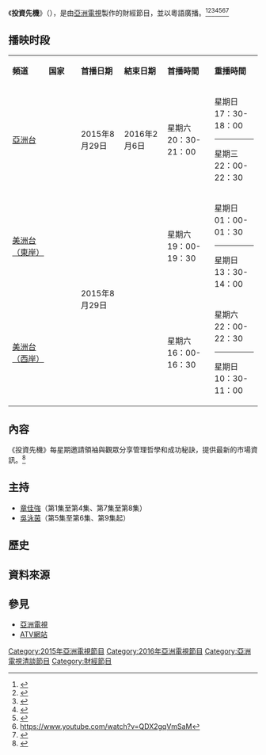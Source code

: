 {{亞視節目
|中文節目名=投資先機
|英文節目名={{lang|en|Investment Talk}}
|圖像=[[File:Investment.jpg|300px]]
|類型=財經節目
|監製=[[潘慧娜|潘慧娜]]
|編導=
|主持=[[章佳強|章佳強]]
|主題音樂=
|國家={{HK}}
|語言=[[粵語|粵語]]
|集數=
|製作年份=
|每集長=30分鐘（連廣告）
|製作公司=[[香港|香港]][[亞洲電視有限公司|亞洲電視有限公司]]
|aTV-12播出日期=2015年8月29日－2016年2月6日
|aTV-12视频制式=[[16:9|16:9]] [[標清電視|標清電視]]
|aTV-12音频制式=[[立體聲|立體聲]]
|aTV-12播出時間=星期六20:30-21:00（連廣告）
|晚於 = 
|官方網站=https://web.archive.org/web/20160118165005/http://www.hkatv.com/events/investment/
}}

《'''投資先機'''》（{{lang-en|Investment Talk}}），是由[[亞洲電視|亞洲電視]]製作的財經節目，並以粵語廣播。<ref>{{Cite web |url=http://hk.apple.nextmedia.com/enews/realtime/20150821/54116896 |title=存档副本 |accessdate=2015-09-30 |archive-date=2015-09-25 |archive-url=https://web.archive.org/web/20150925122953/http://hk.apple.nextmedia.com/enews/realtime/20150821/54116896 |dead-url=no }}</ref><ref>{{Cite web |url=https://hk.news.yahoo.com/%E4%BA%9E%E8%A6%96%E7%A8%B1%E6%96%B0%E6%B3%A8%E8%B3%87%E9%87%91%E9%A1%8D%E9%81%A0%E8%B6%85%E6%B0%B8%E5%8D%87-221111915.html |title=存档副本 |accessdate=2015-09-30 |archive-date=2016-02-20 |archive-url=https://web.archive.org/web/20160220023034/https://hk.news.yahoo.com/%e4%ba%9e%e8%a6%96%e7%a8%b1%e6%96%b0%e6%b3%a8%e8%b3%87%e9%87%91%e9%a1%8d%e9%81%a0%e8%b6%85%e6%b0%b8%e5%8d%87-221111915.html |dead-url=no }}</ref><ref>{{Cite web |url=http://www.discuss.com.hk/redirect.php?tid=25035945&goto=lastpost |title=存档副本 |accessdate=2015-09-30 |archive-date=2016-03-04 |archive-url=https://web.archive.org/web/20160304195648/http://www.discuss.com.hk/redirect.php?tid=25035945&goto=lastpost |dead-url=no }}</ref><ref>{{cite web |url=http://www.macaodaily.com/html/2015-08/23/content_1023036.htm |title=存档副本 |accessdate=2016-02-02  |deadurl=yes |archiveurl=https://web.archive.org/web/20150925195229/http://www.macaodaily.com/html/2015-08/23/content_1023036.htm |archivedate=2015-09-25 }}</ref><ref>{{Cite web |url=http://www.xocat.com/f/thread-720393-1-2.html |title=存档副本 |access-date=2015-09-30 |archive-url=https://web.archive.org/web/20150925123532/http://www.xocat.com/f/thread-720393-1-2.html |archive-date=2015-09-25 |dead-url=yes }}</ref><ref>https://www.youtube.com/watch?v=QDX2gqVmSaM</ref><ref>{{Cite web |url=https://www.youtube.com/watch?v=r-_F5fdaVzQ&list=PL445CC8E1EEEA7AF9&index=75 |title=存档副本 |access-date=2015-09-30 |archive-date=2016-03-23 |archive-url=https://web.archive.org/web/20160323004001/https://www.youtube.com/watch?v=r-_F5fdaVzQ&list=PL445CC8E1EEEA7AF9&index=75 |dead-url=no }}</ref>

==播映时段==
{| class="wikitable" style="text-align:center"
|- style="background:cornflowerblue; color:white"  
|style="width:6%"|'''頻道''' ||style="width:7%"|'''国家''' ||style="width:7%"|'''首播日期''' ||style="width:7%"|'''結束日期'''||style="width:10%"|'''首播時間'''||style="width:10%"|'''重播時間'''
|-
|[[亞洲電視亞洲台|亞洲台]]||{{HK}}||<!--rowspan="2"|-->2015年8月29日||2016年2月6日||星期六20：30-21：00||星期日17：30-18：00<hr>星期三22：00-22：30
|-
|[[本港台_(美洲版)|美洲台（東岸）]]||{{US}}||rowspan="2"|2015年8月29日||||星期六19：00-19：30||星期日01：00-01：30<hr>星期日13：30-14：00
|-
|[[本港台_(美洲版)|美洲台（西岸）]]||{{US}}||||星期六16：00-16：30||星期六22：00-22：30<hr>星期日10：30-11：00
|}

==內容==
《投資先機》每星期邀請領袖與觀眾分享管理哲學和成功秘訣，提供最新的市場資訊。<ref>{{cite web |url=http://www.hkatv.com/events/investment// |title=存档副本 |accessdate=2015-09-30 |deadurl=yes |archiveurl=https://web.archive.org/web/20150926094929/http://www.hkatv.com/events/investment/ |archivedate=2015-09-26 }}</ref>

==主持==
*[[章佳強|章佳強]]（第1集至第4集、第7集至第8集）
*[[吳泳茵|吳泳茵]]（第5集至第6集、第9集起）

==歷史==

==資料來源==
{{reflist}}

==參見==
*[[亞洲電視|亞洲電視]]
*[https://web.archive.org/web/20160118165005/http://www.hkatv.com/events/investment/ ATV網站]

[[Category:2015年亞洲電視節目|Category:2015年亞洲電視節目]]
[[Category:2016年亞洲電視節目|Category:2016年亞洲電視節目]]
[[Category:亞洲電視清談節目|Category:亞洲電視清談節目]]
[[Category:財經節目|Category:財經節目]]